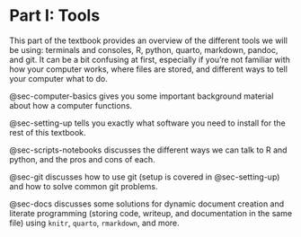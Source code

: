 # Part I: Tools {#sec-part-tools}

This part of the textbook provides an overview of the different tools we will be using: terminals and consoles, R, python, quarto, markdown, pandoc, and git.
It can be a bit confusing at first, especially if you're not familiar with how your computer works, where files are stored, and different ways to tell your computer what to do.

@sec-computer-basics gives you some important background material about how a computer functions.

@sec-setting-up tells you exactly what software you need to install for the rest of this textbook.

@sec-scripts-notebooks discusses the different ways we can talk to R and python, and the pros and cons of each.

@sec-git discusses how to use git (setup is covered in @sec-setting-up) and how to solve common git problems. 

@sec-docs discusses some solutions for dynamic document creation and literate programming (storing code, writeup, and documentation in the same file) using `knitr`, `quarto`, `rmarkdown`, and more. 
